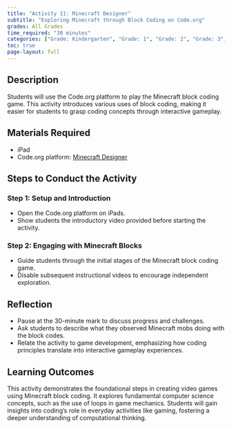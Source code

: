 ```yaml
---
title: "Activity 11: Minecraft Designer"
subtitle: "Exploring Minecraft through Block Coding on Code.org"
grades: All Grades
time_required: "30 minutes"
categories: ["Grade: Kindergarten", "Grade: 1", "Grade: 2", "Grade: 3", "Grade: 4", "Grade: 5", "Grade: 6", "Time: 30 Minutes"]
toc: true
page-layout: full
---
```


## Description

Students will use the Code.org platform to play the Minecraft block coding game. This activity introduces various uses of block coding, making it easier for students to grasp coding concepts through interactive gameplay.

## Materials Required

- iPad
- Code.org platform: [Minecraft Designer](https://studio.code.org/s/minecraft)

## Steps to Conduct the Activity

### Step 1: Setup and Introduction

- Open the Code.org platform on iPads.
- Show students the introductory video provided before starting the activity.

### Step 2: Engaging with Minecraft Blocks

- Guide students through the initial stages of the Minecraft block coding game.
- Disable subsequent instructional videos to encourage independent exploration.

## Reflection

- Pause at the 30-minute mark to discuss progress and challenges.
- Ask students to describe what they observed Minecraft mobs doing with the block codes.
- Relate the activity to game development, emphasizing how coding principles translate into interactive gameplay experiences.

## Learning Outcomes

This activity demonstrates the foundational steps in creating video games using Minecraft block coding. It explores fundamental computer science concepts, such as the use of loops in game mechanics. Students will gain insights into coding's role in everyday activities like gaming, fostering a deeper understanding of computational thinking.
